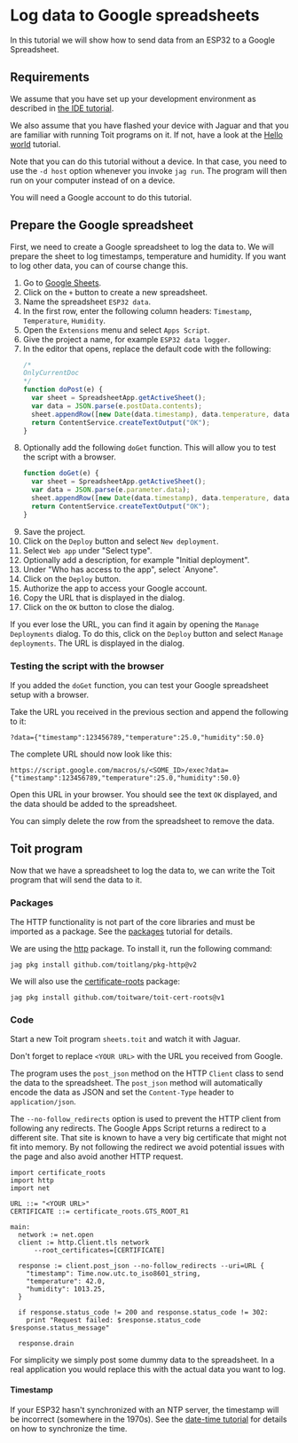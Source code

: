 # Log data to Google spreadsheets
In this tutorial we will show how to send data from an ESP32 to a Google
Spreadsheet.

## Requirements
We assume that you have set up your development environment as described
in [the IDE tutorial](../../setup/ide).

We also assume that you have flashed your device with Jaguar and that
you are familiar with running Toit programs on it.
If not, have a look at the [Hello world](../../setup/firstprogram) tutorial.

Note that you can do this tutorial without a device. In that case,
you need to use the `-d host` option whenever you invoke
`jag run`. The program will then run on your computer instead of on
a device.

You will need a Google account to do this tutorial.

## Prepare the Google spreadsheet
First, we need to create a Google spreadsheet to log the data to. We
will prepare the sheet to log timestamps, temperature and humidity. If
you want to log other data, you can of course change this.

1. Go to [Google Sheets](https://docs.google.com/spreadsheets/).
1. Click on the `+` button to create a new spreadsheet.
1. Name the spreadsheet `ESP32 data`.
1. In the first row, enter the following column headers:
   `Timestamp`, `Temperature`, `Humidity`.
1. Open the `Extensions` menu and select `Apps Script`.
1. Give the project a name, for example `ESP32 data logger`.
1. In the editor that opens, replace the default code with the following:
   ``` javascript
   /*
   OnlyCurrentDoc
   */
   function doPost(e) {
     var sheet = SpreadsheetApp.getActiveSheet();
     var data = JSON.parse(e.postData.contents);
     sheet.appendRow([new Date(data.timestamp), data.temperature, data.humidity]);
     return ContentService.createTextOutput("OK");
   }
   ```
1. Optionally add the following `doGet` function. This will allow you to
   test the script with a browser.
   ``` javascript
   function doGet(e) {
     var sheet = SpreadsheetApp.getActiveSheet();
     var data = JSON.parse(e.parameter.data);
     sheet.appendRow([new Date(data.timestamp), data.temperature, data.humidity]);
     return ContentService.createTextOutput("OK");
   }
   ```
1. Save the project.
1. Click on the `Deploy` button and select `New deployment`.
1. Select `Web app` under "Select type".
1. Optionally add a description, for example "Initial deployment".
1. Under "Who has access to the app", select `Anyone".
1. Click on the `Deploy` button.
1. Authorize the app to access your Google account.
1. Copy the URL that is displayed in the dialog.
1. Click on the `OK` button to close the dialog.

If you ever lose the URL, you can find it again by opening the
`Manage Deployments` dialog. To do this, click on the `Deploy` button and
select `Manage deployments`. The URL is displayed in the dialog.


### Testing the script with the browser
If you added the `doGet` function, you can test your Google spreadsheet
setup with a browser.

Take the URL you received in the previous section and append the following to it:
``` text
?data={"timestamp":123456789,"temperature":25.0,"humidity":50.0}
```

The complete URL should now look like this:
``` text
https://script.google.com/macros/s/<SOME_ID>/exec?data={"timestamp":123456789,"temperature":25.0,"humidity":50.0}
```

Open this URL in your browser. You should see the text `OK` displayed, and the
data should be added to the spreadsheet.

You can simply delete the row from the spreadsheet to remove the data.

## Toit program
Now that we have a spreadsheet to log the data to, we can write the Toit
program that will send the data to it.

### Packages
The HTTP functionality is not part of the core libraries and must be
imported as a package. See the [packages](../../setup/packages)
tutorial for details.

We are using the [http](https://pkg.toit.io/package/github.com%2Ftoitlang%2Fpkg-http@v2)
package. To install it, run the following command:

``` shell
jag pkg install github.com/toitlang/pkg-http@v2
```

We will also use the
[certificate-roots](https://pkg.toit.io/package/github.com%2Ftoitware%2Ftoit-cert-roots@v1)
package:

``` shell
jag pkg install github.com/toitware/toit-cert-roots@v1
```

### Code
Start a new Toit program `sheets.toit` and watch it with Jaguar.

Don't forget to replace `<YOUR URL>` with the URL you received from
Google.

The program uses the `post_json` method on the HTTP `Client` class to
send the data to the spreadsheet. The `post_json` method will
automatically encode the data as JSON and set the `Content-Type` header
to `application/json`.

The `--no-follow_redirects` option is used to prevent the HTTP client
from following any redirects. The Google Apps Script returns a
redirect to a different site. That site is known to have a very big
certificate that might not fit into memory. By not following the
redirect we avoid potential issues with the page and also avoid
another HTTP request.

<!-- ANALYZE CODE -->
``` toit
import certificate_roots
import http
import net

URL ::= "<YOUR URL>"
CERTIFICATE ::= certificate_roots.GTS_ROOT_R1

main:
  network := net.open
  client := http.Client.tls network
      --root_certificates=[CERTIFICATE]

  response := client.post_json --no-follow_redirects --uri=URL {
    "timestamp": Time.now.utc.to_iso8601_string,
    "temperature": 42.0,
    "humidity": 1013.25,
  }

  if response.status_code != 200 and response.status_code != 302:
    print "Request failed: $response.status_code $response.status_message"

  response.drain
```

For simplicity we simply post some dummy data to the spreadsheet. In a real
application you would replace this with the actual data you want to log.

#### Timestamp
If your ESP32 hasn't synchronized with an NTP server, the timestamp will be
incorrect (somewhere in the 1970s). See the
[date-time tutorial](../../misc/date-time) for details on how to synchronize
the time.

